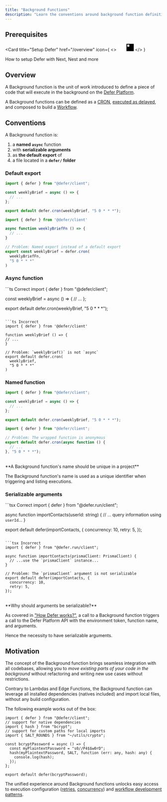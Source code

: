 ```yaml
---
title: "Background Functions"
description: "Learn the conventions around background function definition"
---
```


## Prerequisites

<Card
  title="Setup Defer"
  href="/overview"
  icon={
    <>
      <svg
        width="24"
        height="24"
        viewBox="0 0 40 41"
        fill="none"
        xmlns="http://www.w3.org/2000/svg"
        className="hidden dark:block"
      >
        <path
          fillRule="evenodd"
          clipRule="evenodd"
          d="M40 0.5V40.5H0V0.5H40ZM15.7143 4.78571H4.28571V16.2143H15.7143V4.78571ZM4.28571 20.5H20V4.78571H25.7143V26.2143H4.28571V20.5ZM4.28571 36.2143V30.5H30V4.78571H35.7143V36.2143H4.28571Z"
          fill="white"
        />
      </svg>
      <svg
        width="24"
        height="24"
        viewBox="0 0 40 41"
        fill="none"
        xmlns="http://www.w3.org/2000/svg"
        className="block dark:hidden"
      >
        <path
          fillRule="evenodd"
          clipRule="evenodd"
          d="M40 0.5V40.5H0V0.5H40ZM15.7143 4.78571H4.28571V16.2143H15.7143V4.78571ZM4.28571 20.5H20V4.78571H25.7143V26.2143H4.28571V20.5ZM4.28571 36.2143V30.5H30V4.78571H35.7143V36.2143H4.28571Z"
          fill="black"
        />
      </svg>
    </>
  }
>
  How to setup Defer with Next, Nest and more
</Card>

## Overview

A Background function is the unit of work introduced to define a piece of code that will execute in the background on the [Defer Platform](/platform/overview).

A Background functions can be defined as a [CRON](/features/cron), [executed as delayed](/features/delays), and composed to build a [Workflow](/features/workflows).

## Conventions

A Background function is:

1. a **named `async`** function
1. with **serializable arguments**
1. as **the default export** of
1. a file located in a **`defer/` folder**

### Default export

<CodeGroup>

```ts Correct
import { defer } from "@defer/client";

const weeklyBrief = async () => {
  // ...
};

export default defer.cron(weeklyBrief, "5 0 * * *");
```

```ts Incorrect
import { defer } from '@defer/client'

async function weeklyBriefFn () => {
  // ...
}

// Problem: Named export instead of a default export
export const weeklyBrief = defer.cron(
  weeklyBriefFn,
  "5 0 * * *"
)
```

</CodeGroup>

### Async function

<CodeGroup>
```ts Correct
import { defer } from "@defer/client";

const weeklyBrief = async () => {
// ...
};

export default defer.cron(weeklyBrief, "5 0 * * *");
```

```ts Incorrect
import { defer } from '@defer/client'

function weeklyBrief () => {
// ...
}

// Problem: `weeklyBrief()` is not `async`
export default defer.cron(
  weeklyBrief,
  "5 0 * * *"
)
```

</CodeGroup>

### Named function

<CodeGroup>

```ts Correct
import { defer } from "@defer/client";

const weeklyBrief = async () => {
  // ...
};

export default defer.cron(weeklyBrief, "5 0 * * *");
```

```ts Incorrect
import { defer } from "@defer/client";

// Problem: The wrapped function is anonymous
export default defer.cron(async function () {
  // ...
}, "5 0 * * *");
```

</CodeGroup>

<br />

<Warning>
**A Background function's name should be unique in a project**

The Background function's name is used as a unique identifier when triggering and listing executions.

</Warning>

### Serializable arguments

<CodeGroup>
```tsx Correct
import { defer } from "@defer.run/client";

async function importContacts(userId: string) {
// ... query information using `userId`...
}

export default defer(importContacts, {
concurrency: 10,
retry: 5,
});
```

```tsx Incorrect
import { defer } from "@defer.run/client";

async function importContacts(prismaClient: PrismaClient) {
  // ...use the `prismaClient` instance...
}

// Problem: The `prismaClient` argument is not serializable
export default defer(importContacts, {
  concurrency: 10,
  retry: 5,
});
```

</CodeGroup>

<br />

<Info>
**Why should arguments be serializable?**

As covered in ["How Defer works?"](/platform/overview), a call to a Background function
triggers a call to the Defer Platform API with the environment token, function name, and arguments.

Hence the necessity to have serializable arguments.

</Info>

## Motivation

The concept of the Background function brings seamless integration with all codebases, allowing you to _move existing parts of your code in the background_
without refactoring and writing new use cases without restrictions.

Contrary to Lambdas and Edge Functions, the Background function can leverage all installed dependencies (natives included) and import local files,
without any build configuration.

The following example works out of the box:

```tsx defer/importContacts.ts
import { defer } from "@defer/client";
// support for native dependencies
import { hash } from "bcrypt";
// support for custom paths for local imports
import { SALT_ROUNDS } from "~/utils/crypto";

const bcryptPassword = async () => {
  const myPlaintextPassword = "s0//P4$$w0rD";
  hash(myPlaintextPassword, SALT, function (err: any, hash: any) {
    console.log(hash);
  });
};

export default defer(bcryptPassword);
```

The unified experience around Background functions unlocks easy access to execution configuration ([retries](/features/retries),
[concurrency](/features/concurrency)) and [workflow development patterns](/features/workflows).
